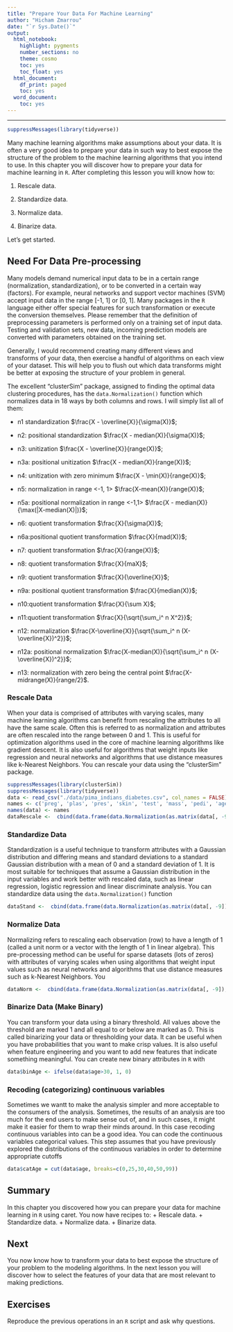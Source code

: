 ---
title: "Prepare Your Data For Machine Learning"
author: "Hicham Zmarrou"
date: "`r Sys.Date()`"
output:
  html_notebook:
    highlight: pygments
    number_sections: no
    theme: cosmo
    toc: yes
    toc_float: yes
  html_document:
    df_print: paged
    toc: yes
  word_document:
    toc: yes
---

_____________________________________________________________________________________________________


```{r}
suppressMessages(library(tidyverse))

```
Many machine learning algorithms make assumptions about your data. It is often a very good
idea to prepare your data in such way to best expose the structure of the problem to the machine
learning algorithms that you intend to use. In this chapter you will discover how to prepare
your data for machine learning in `R`. After completing this lesson you
will know how to:

1. Rescale data.

2. Standardize data.

3. Normalize data.

4. Binarize data.

Let's get started.

## Need For Data Pre-processing

Many models demand numerical input data to be in a certain range (normalization, standardization), or to be converted in a certain way (factors). For example, neural networks and support vector machines (SVM) accept input data in the range [-1, 1] or [0, 1]. Many packages in the `R` language either offer special features for such transformation or execute the conversion themselves. Please remember that the definition of preprocessing parameters is performed only on a training set of input data. Testing and validation sets, new data, incoming prediction models are converted with parameters obtained on the training set.

Generally, I would recommend creating many different views and transforms of your data, then exercise a handful of algorithms on each view of your dataset. This will help you to flush out which data transforms might be better at exposing the structure of your problem in general.

The excellent "clusterSim" package, assigned to finding the optimal data clustering procedures, has the `data.Normalization()` function which normalizes data in 18 ways by both columns and rows. I will simply list all of them:

+ n1 standardization $\frac{X - \overline{X}}{\sigma(X)}$;

+ n2: positional standardization $\frac{X - median(X)}{\sigma(X)}$;

+ n3: unitization	$\frac{X - \overline{X}}{range(X)}$;

+ n3a: positional	unitization $\frac{X - median(X)}{range(X)}$; 

+ n4: unitization	with zero minimum $\frac{X - \min(X)}{range(X)}$; 

+ n5: normalization in range <-1, 1> $\frac{X-mean(X)}{range(X)}$;  

+ n5a: positional	normalization in range <-1,1> $\frac{X - median(X)}{\max(|X-median(X)|)}$;

+ n6: quotient transformation $\frac{X}{\sigma(X)}$;

+ n6a:positional quotient transformation $\frac{X}{mad(X)}$; 

+ n7: quotient transformation $\frac{X}{range(X)}$;

+ n8: quotient transformation $\frac{X}{maX}$;

+ n9: quotient transformation $\frac{X}{\overline{X}}$;

+ n9a: positional quotient transformation $\frac{X}{median(X)}$;

+ n10:quotient transformation $\frac{X}{\sum X}$;

+ n11:quotient transformation  $\frac{X}{\sqrt{\sum_i^ n X^2}}$;

+ n12: normalization $\frac{X-\overline{X}}{\sqrt{\sum_i^ n (X-\overline{X})^2}}$; 

+ n12a: positional normalization  $\frac{X-median(X)}{\sqrt{\sum_i^ n (X-\overline{X})^2}}$;

+ n13: normalization with zero being the central point $\frac{X-midrange(X)}{range/2}$.


### Rescale Data

When your data is comprised of attributes with varying scales, many machine learning algorithms can benefit from rescaling the attributes to all have the same scale. Often this is referred to as normalization and attributes are often rescaled into the range between 0 and 1. This is useful for optimization algorithms used in the core of machine learning algorithms like gradient
descent. It is also useful for algorithms that weight inputs like regression and neural networks
and algorithms that use distance measures like k-Nearest Neighbors. You can rescale your data using the "clusterSim" package. 

```{r}
suppressMessages(library(clusterSim))
suppressMessages(library(tidyverse))
data <- read_csv("./data/pima_indians_diabetes.csv", col_names = FALSE)
names <- c('preg', 'plas', 'pres', 'skin', 'test', 'mass', 'pedi', 'age', 'class')
names(data) <- names
dataRescale <-  cbind(data.frame(data.Normalization(as.matrix(data[, -9]), type="n4", normalization="column")),data[,9])

```


### Standardize Data
Standardization is a useful technique to transform attributes with a Gaussian distribution and differing means and standard deviations to a standard Gaussian distribution with a mean of 0 and a standard deviation of 1. It is most suitable for techniques that assume a Gaussian
distribution in the input variables and work better with rescaled data, such as linear regression, logistic regression and linear discriminate analysis. You can standardize data using the `data.Normalization()` function

```{r}
dataStand <-  cbind(data.frame(data.Normalization(as.matrix(data[, -9]), type="n1", normalization="column")),data[,9])

```

### Normalize Data
Normalizing  refers to rescaling each observation (row) to have a length of 1 (called a unit norm or a vector with the length of 1 in linear algebra). This pre-processing method can be useful for sparse datasets (lots of zeros) with attributes of varying scales when using algorithms that weight input values such as neural networks and algorithms that use distance measures such as k-Nearest Neighbors. You

```{r}

dataNorm <-  cbind(data.frame(data.Normalization(as.matrix(data[, -9]), type="n1", normalization="row")),data[,9])

```


### Binarize Data (Make Binary)

You can transform your data using a binary threshold. All values above the threshold are marked 1 and all equal to or below are marked as 0. This is called binarizing your data or thresholding your data. It can be useful when you have probabilities that you want to make crisp values. It is also useful when feature engineering and you want to add new features that indicate something meaningful. You can create new binary attributes in `R` with 


```{r}

data$binAge <- ifelse(data$age>30, 1, 0)

```


### Recoding (categorizing) continuous variables 

Sometimes we wantt to make the analysis simpler and more acceptable to the consumers of the analysis. Sometimes, the results of an analysis are too much for the end users to make sense out of, and in such cases, it might make it easier for them to wrap their minds around. In this case recoding continuous variables into can be a good idea. You can code the continuous variables categorical values. This step assumes that you have  previously explored the distributions of the continuous variables in order to determine appropriate cutoffs

```{r}

data$catAge = cut(data$age, breaks=c(0,25,30,40,50,99))

```


## Summary
In this chapter you discovered how you can prepare your data for machine learning in `R` using caret. You now have recipes to:
+ Rescale data.
+ Standardize data.
+ Normalize data.
+ Binarize data.

##  Next
You now know how to transform your data to best expose the structure of your problem to the modeling algorithms. In the next lesson you will discover how to select the features of your data that are most relevant to making predictions.

## Exercises 

Reproduce the previous operations in an `R` script and ask why questions.   